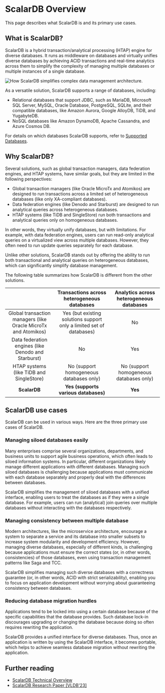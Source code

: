 # ScalarDB Overview

This page describes what ScalarDB is and its primary use cases.

## What is ScalarDB?

ScalarDB is a hybrid transaction/analytical processing (HTAP) engine for diverse databases. It runs as middleware on databases and virtually unifies diverse databases by achieving ACID transactions and real-time analytics across them to simplify the complexity of managing multiple databases or multiple instances of a single database.

![How ScalarDB simplifies complex data management architecture.](images/scalardb.png)

As a versatile solution, ScalarDB supports a range of databases, including:

- Relational databases that support JDBC, such as MariaDB, Microsoft SQL Server, MySQL, Oracle Database, PostgreSQL, SQLite, and their compatible databases, like Amazon Aurora, Google AlloyDB, TiDB, and YugabyteDB.
- NoSQL databases like Amazon DynamoDB, Apache Cassandra, and Azure Cosmos DB.

For details on which databases ScalarDB supports, refer to [Supported Databases](scalardb-supported-databases.mdx).

## Why ScalarDB?

Several solutions, such as global transaction managers, data federation engines, and HTAP systems, have similar goals, but they are limited in the following perspectives:

- Global transaction managers (like Oracle MicroTx and Atomikos) are designed to run transactions across a limited set of heterogeneous databases (like only XA-compliant databases).
- Data federation engines (like Denodo and Starburst) are designed to run analytical queries across heterogeneous databases.
- HTAP systems (like TiDB and SingleStore) run both transactions and analytical queries only on homogeneous databases.

In other words, they virtually unify databases, but with limitations. For example, with data federation engines, users can run read-only analytical queries on a virtualized view across multiple databases. However, they often need to run update queries separately for each database.

Unlike other solutions, ScalarDB stands out by offering the ability to run both transactional and analytical queries on heterogeneous databases, which can significantly simplify database management.

The following table summarizes how ScalarDB is different from the other solutions.

|                                                                |              Transactions across heterogeneous databases             | Analytics across heterogeneous databases |
| :------------------------------------------------------------: | :------------------------------------------------------------------: | :--------------------------------------: |
| Global transaction managers (like Oracle MicroTx and Atomikos) | Yes (but existing solutions support only a limited set of databases) |                    No                    |
|      Data federation engines (like Denodo and Starburst)       |                                  No                                  |                   Yes                    |
|            HTAP systems (like TiDB and SingleStore)            |                No (support homogeneous databases only)               | No (support homogeneous databases only)  |
|                         **ScalarDB**                           |                 **Yes (supports various databases)**                 |                 **Yes**                  |


## ScalarDB use cases

ScalarDB can be used in various ways. Here are the three primary use cases of ScalarDB.

### Managing siloed databases easily
Many enterprises comprise several organizations, departments, and business units to support agile business operations, which often leads to siloed information systems. In particular, different organizations likely manage different applications with different databases. Managing such siloed databases is challenging because applications must communicate with each database separately and properly deal with the differences between databases.

ScalarDB simplifies the management of siloed databases with a unified interface, enabling users to treat the databases as if they were a single database. For example, users can run (analytical) join queries over multiple databases without interacting with the databases respectively.

### Managing consistency between multiple database
Modern architectures, like the microservice architecture, encourage a system to separate a service and its database into smaller subsets to increase system modularity and development efficiency. However, managing diverse databases, especially of different kinds, is challenging because applications must ensure the correct states (or, in other words, consistencies) of those databases, even using transaction management patterns like Saga and TCC.

ScalarDB simplifies managing such diverse databases with a correctness guarantee (or, in other words, ACID with strict serializability), enabling you to focus on application development without worrying about guaranteeing consistency between databases.

### Reducing database migration hurdles

Applications tend to be locked into using a certain database because of the specific capabilities that the database provides. Such database lock-in discourages upgrading or changing the database because doing so often requires rewriting the application.

ScalarDB provides a unified interface for diverse databases. Thus, once an application is written by using the ScalarDB interface, it becomes portable, which helps to achieve seamless database migration without rewriting the application.

## Further reading

- [ScalarDB Technical Overview](https://speakerdeck.com/scalar/scalar-db-universal-transaction-manager)
- [ScalarDB Research Paper [VLDB'23]](https://dl.acm.org/doi/10.14778/3611540.3611563)